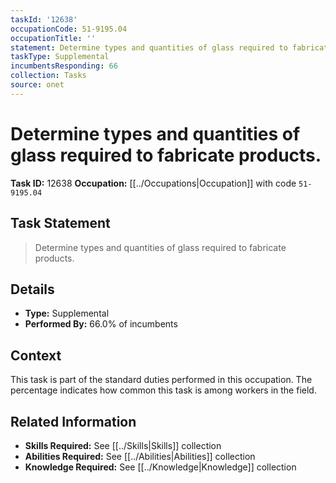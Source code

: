 ```yaml
---
taskId: '12638'
occupationCode: 51-9195.04
occupationTitle: ''
statement: Determine types and quantities of glass required to fabricate products.
taskType: Supplemental
incumbentsResponding: 66
collection: Tasks
source: onet
---
```

# Determine types and quantities of glass required to fabricate products.

**Task ID:** 12638
**Occupation:** [[../Occupations|Occupation]] with code `51-9195.04`

## Task Statement

> Determine types and quantities of glass required to fabricate products.

## Details

- **Type:** Supplemental
- **Performed By:** 66.0% of incumbents

## Context

This task is part of the standard duties performed in this occupation. The percentage indicates how common this task is among workers in the field.

## Related Information

- **Skills Required:** See [[../Skills|Skills]] collection
- **Abilities Required:** See [[../Abilities|Abilities]] collection
- **Knowledge Required:** See [[../Knowledge|Knowledge]] collection
